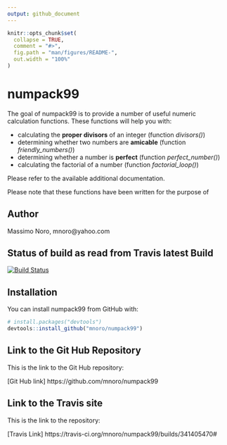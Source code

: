 ```yaml
---
output: github_document
---
```


<!-- README.md is generated from README.Rmd. Please edit that file -->

```r
knitr::opts_chunk$set(
  collapse = TRUE,
  comment = "#>",
  fig.path = "man/figures/README-",
  out.width = "100%"
)
```
# numpack99

The goal of numpack99 is to provide a number of useful numeric calculation functions.
These functions will help you with:

* calculating the **proper divisors** of an integer (function *divisors()*)
* determining whether two numbers are **amicable** (function *friendly_numbers()*)
* determining whether a number is **perfect** (function *perfect_number()*) 
* calculating the factorial of a number (function *factorial_loop()*)

Please refer to the available additional documentation.

Please note that these functions have been written for the purpose of 

## Author

Massimo Noro, mnoro@yahoo.com

## Status of build as read from Travis latest Build

[![Build Status](https://travis-ci.org/mnoro/numpack99.svg?branch=master)](https://travis-ci.org/mnoro/numpack99)

## Installation

You can install numpack99 from GitHub with:

```r
# install.packages("devtools")
devtools::install_github("mnoro/numpack99")
```

## Link to the Git Hub Repository

This is the link to the Git Hub repository:

[Git Hub link] https://github.com/mnoro/numpack99

## Link to the Travis site

This is the link to the repository:

[Travis Link] https://travis-ci.org/mnoro/numpack99/builds/341405470#
